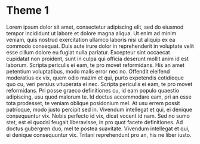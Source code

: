 # Theme 1

Lorem ipsum dolor sit amet, consectetur adipiscing elit, sed do eiusmod tempor incididunt ut labore et dolore magna aliqua. Ut enim ad minim veniam, quis nostrud exercitation ullamco laboris nisi ut aliquip ex ea commodo consequat. Duis aute irure dolor in reprehenderit in voluptate velit esse cillum dolore eu fugiat nulla pariatur. Excepteur sint occaecat cupidatat non proident, sunt in culpa qui officia deserunt mollit anim id est laborum. Scripta periculis ei eam, te pro movet reformidans. His an amet petentium voluptatibus, modo malis error nec no. Offendit eleifend moderatius ex vix, quem odio mazim et qui, purto expetendis cotidieque quo cu, veri persius vituperata ei nec. Scripta periculis ei eam, te pro movet reformidans. Pri posse graeco definitiones cu, id eam populo quaestio adipiscing, usu quod malorum te. Id doctus accommodare eam, pri an esse tota prodesset, te veniam oblique posidonium mel. At usu errem possit patrioque, modo justo percipit sed in. Vivendum intellegat et qui, ei denique consequuntur vix. Nobis perfecto id vix, dicat vocent id nam. Sed no sumo stet, est ei quodsi feugait liberavisse, in pro quot facete definitiones. Ad doctus gubergren duo, mel te postea suavitate. Vivendum intellegat et qui, ei denique consequuntur vix. Tritani reprehendunt pro an, his ne liber iusto.